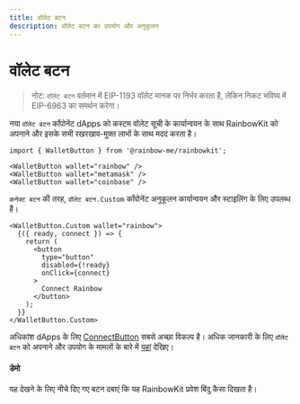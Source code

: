 ```yaml
---
title: वॉलेट बटन
description: वॉलेट बटन का उपयोग और अनुकूलन
---
```


# वॉलेट बटन

> नोट: `वॉलेट बटन` वर्तमान में EIP-1193 वॉलेट मानक पर निर्भर करता है, लेकिन निकट भविष्य में EIP-6963 का समर्थन करेगा।

नया `वॉलेट बटन` कॉंपोनेंट dApps को कस्टम वॉलेट सूची के कार्यान्वयन के साथ RainbowKit को अपनाने और इसके सभी रखरखाव-मुक्त लाभों के साथ मदद करता है।

```tsx
import { WalletButton } from '@rainbow-me/rainbowkit';

<WalletButton wallet="rainbow" />
<WalletButton wallet="metamask" />
<WalletButton wallet="coinbase" />
```

`कनेक्ट बटन` की तरह, `वॉलेट बटन.Custom` कॉंपोनेंट अनुकूलन कार्यान्वयन और स्टाइलिंग के लिए उपलब्ध है।

```tsx
<WalletButton.Custom wallet="rainbow">
  {({ ready, connect }) => {
    return (
      <button
        type="button"
        disabled={!ready}
        onClick={connect}
      >
        Connect Rainbow
      </button>
    );
  }}
</WalletButton.Custom>
```

अधिकांश dApps के लिए [ConnectButton](https://www.rainbowkit.com/docs/connect-button) सबसे अच्छा विकल्प है। अधिक जानकारी के लिए `वॉलेट बटन` को अपनाने और उपयोग के मामलों के बारे में [यहां](https://www.rainbowkit.com/docs/wallet-button) देखिए।

#### डेमो

यह देखने के लिए नीचे दिए गए बटन दबाएं कि यह RainbowKit प्रवेश बिंदु कैसा दिखता है।

<WalletButtonDemo />
